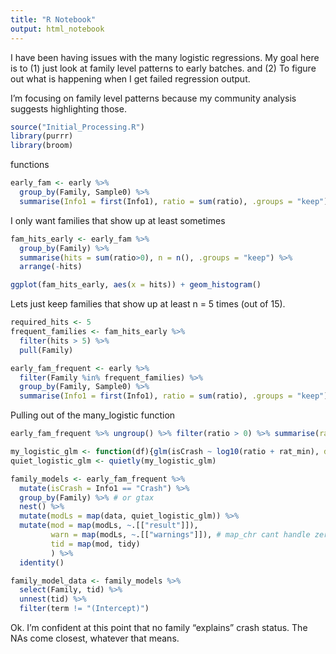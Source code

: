 ```yaml
---
title: "R Notebook"
output: html_notebook
---
```

I have been having issues with the many logistic regressions. My goal here is to (1) just look at family level patterns to early batches. and (2) To figure out what is happening when I get failed regression output.

I'm focusing on family level patterns because my community analysis suggests highlighting those.

```r
source("Initial_Processing.R")
library(purrr)
library(broom)
```

functions


```r
early_fam <- early %>%
  group_by(Family, Sample0) %>%
  summarise(Info1 = first(Info1), ratio = sum(ratio), .groups = "keep")
```

I only want families that show up at least sometimes
```r
fam_hits_early <- early_fam %>%
  group_by(Family) %>%
  summarise(hits = sum(ratio>0), n = n(), .groups = "keep") %>%
  arrange(-hits)

ggplot(fam_hits_early, aes(x = hits)) + geom_histogram()
```

Lets just keep families that show up at least n = 5 times (out of 15).

```r
required_hits <- 5
frequent_families <- fam_hits_early %>%
  filter(hits > 5) %>%
  pull(Family)
```

```r
early_fam_frequent <- early %>%
  filter(Family %in% frequent_families) %>%
  group_by(Family, Sample0) %>%
  summarise(Info1 = first(Info1), ratio = sum(ratio), .groups = "keep")
```

Pulling out of the many_logistic function

```r
early_fam_frequent %>% ungroup() %>% filter(ratio > 0) %>% summarise(rat_min = min(ratio)) %>% pull(rat_min) -> rat_min
```


```r
my_logistic_glm <- function(df){glm(isCrash ~ log10(ratio + rat_min), data = df, family = "binomial")}
quiet_logistic_glm <- quietly(my_logistic_glm)

family_models <- early_fam_frequent %>% 
  mutate(isCrash = Info1 == "Crash") %>%
  group_by(Family) %>% # or gtax
  nest() %>%
  mutate(modLs = map(data, quiet_logistic_glm)) %>%
  mutate(mod = map(modLs, ~.[["result"]]),
         warn = map(modLs, ~.[["warnings"]]), # map_chr cant handle zero length vectors
         tid = map(mod, tidy)
         ) %>%
  identity()

family_model_data <- family_models %>%
  select(Family, tid) %>%
  unnest(tid) %>%
  filter(term != "(Intercept)")
```

Ok. I'm confident at this point that no family "explains" crash status.
The NAs come closest, whatever that means.
